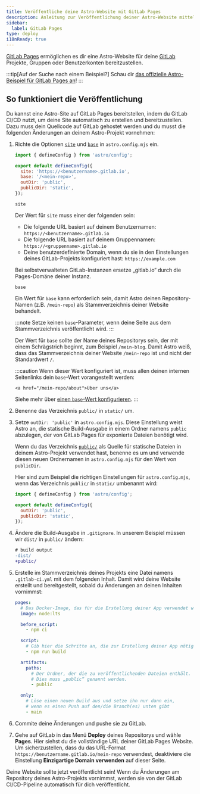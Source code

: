 ```yaml
---
title: Veröffentliche deine Astro-Website mit GitLab Pages
description: Anleitung zur Veröffentlichung deiner Astro-Website mittels GitLab Pages.
sidebar:
  label: GitLab Pages
type: deploy
i18nReady: true
---
```



[GitLab Pages](https://docs.gitlab.com/ee/user/project/pages/) ermöglichen es dir eine Astro-Website für deine [GitLab](https://about.gitlab.com/) Projekte, Gruppen oder Benutzerkonten bereitzustellen.

:::tip[Auf der Suche nach einem Beispiel?]
Schau dir [das offizielle Astro-Beispiel für GitLab Pages an](https://gitlab.com/pages/astro)!
:::

## So funktioniert die Veröffentlichung

Du kannst eine Astro-Site auf GitLab Pages bereitstellen, indem du GitLab CI/CD nutzt, um deine Site automatisch zu erstellen und bereitzustellen. Dazu muss dein Quellcode auf GitLab gehostet werden und du musst die folgenden Änderungen an deinem Astro-Projekt vornehmen:

<Steps>

1. Richte die Optionen [`site`](/de/reference/configuration-reference/#site) und [`base`](/de/reference/configuration-reference/#base) in `astro.config.mjs` ein.

    ```js title="astro.config.mjs" ins={4-5}
    import { defineConfig } from 'astro/config';

    export default defineConfig({
      site: 'https://<benutzername>.gitlab.io',
      base: '/<mein-repo>',
      outDir: 'public',
      publicDir: 'static',
    });
    ```

    `site`

    Der Wert für `site` muss einer der folgenden sein:

    - Die folgende URL basiert auf deinem Benutzernamen: `https://<benutzername>.gitlab.io`
    - Die folgende URL basiert auf deinem Gruppennamen: `https://<gruppenname>.gitlab.io`
    - Deine benutzerdefinierte Domain, wenn du sie in den Einstellungen deines GitLab-Projekts konfiguriert hast: `https://example.com`

    Bei selbstverwalteten GitLab-Instanzen ersetze „gitlab.io“ durch die Pages-Domäne deiner Instanz.

    `base`

    Ein Wert für `base` kann erforderlich sein, damit Astro deinen Repository-Namen (z.B. `/mein-repo`) als Stammverzeichnis deiner Website behandelt.

    :::note
      Setze keinen `base`-Parameter, wenn deine Seite aus dem Stammverzeichnis veröffentlicht wird.
    :::

    Der Wert für `base` sollte der Name deines Repositorys sein, der mit einem Schrägstrich beginnt, zum Beispiel `/mein-blog`. Damit Astro weiß, dass das Stammverzeichnis deiner Website `/mein-repo` ist und nicht der Standardwert `/`.

    :::caution
      Wenn dieser Wert konfiguriert ist, muss allen deinen internen Seitenlinks dein `base`-Wert vorangestellt werden:

      ```astro ins="/mein-repo"
      <a href="/mein-repo/about">Über uns</a>
      ```

    Siehe mehr über [einen `base`-Wert konfigurieren](/de/reference/configuration-reference/#base).
    :::

2. Benenne das Verzeichnis `public/` in `static/` um.

3. Setze `outDir: 'public'` in `astro.config.mjs`. Diese Einstellung weist Astro an, die statische Build-Ausgabe in einem Ordner namens `public` abzulegen, der von GitLab Pages für exponierte Dateien benötigt wird.

   Wenn du das Verzeichnis [`public/`](/de/basics/project-structure/#public) als Quelle für statische Dateien in deinem Astro-Projekt verwendet hast, benenne es um und verwende diesen neuen Ordnernamen in `astro.config.mjs` für den Wert von `publicDir`.

   Hier sind zum Beispiel die richtigen Einstellungen für `astro.config.mjs`, wenn das Verzeichnis `public/` in `static/` umbenannt wird:

   ```js title="astro.config.mjs" ins={4-5}
   import { defineConfig } from 'astro/config';
   
   export default defineConfig({
     outDir: 'public',
     publicDir: 'static',
   });
   ```

4. Ändere die Build-Ausgabe in `.gitignore`. In unserem Beispiel müssen wir `dist/` in `public/` ändern:

    ```diff  title=".gitignore"
    # build output
    -dist/
    +public/
    ```

5. Erstelle im Stammverzeichnis deines Projekts eine Datei namens `.gitlab-ci.yml` mit dem folgenden Inhalt. Damit wird deine Website erstellt und bereitgestellt, sobald du Änderungen an deinen Inhalten vornimmst:

   ```yaml title=".gitlab-ci.yml"
   pages:
     # Das Docker-Image, das für die Erstellung deiner App verwendet wird
     image: node:lts

     before_script:
       - npm ci

     script:
       # Gib hier die Schritte an, die zur Erstellung deiner App nötig sind
       - npm run build

     artifacts:
       paths:
         # Der Ordner, der die zu veröffentlichenden Dateien enthält.
         # Dies muss „public“ genannt werden.
         - public

     only:
       # Löse einen neuen Build aus und setze ihn nur dann ein,
       # wenn es einen Push auf den/die Branch(es) unten gibt
       - main
   ```

6. Commite deine Änderungen und pushe sie zu GitLab.

7. Gehe auf GitLab in das Menü **Deploy** deines Repositorys und wähle **Pages**. Hier siehst du die vollständige URL deiner GitLab Pages Website. Um sicherzustellen, dass du das URL-Format `https://benutzername.gitlab.io/mein-repo` verwendest, deaktiviere die Einstellung **Einzigartige Domain verwenden** auf dieser Seite.

</Steps>

Deine Website sollte jetzt veröffentlicht sein! Wenn du Änderungen am Repository deines Astro-Projekts vornimmst, werden sie von der GitLab CI/CD-Pipeline automatisch für dich veröffentlicht.

